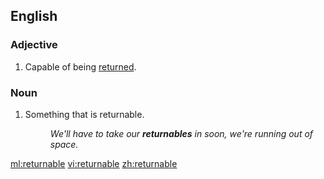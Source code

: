 ==English==

===Adjective===
{{en-adj|-}}

#Capable of being [[return]]ed.

===Noun===
{{en-noun}}

# Something that is returnable.
#:''We'll have to take our '''returnables''' in soon, we're running out of space.''

[[ml:returnable]]
[[vi:returnable]]
[[zh:returnable]]
